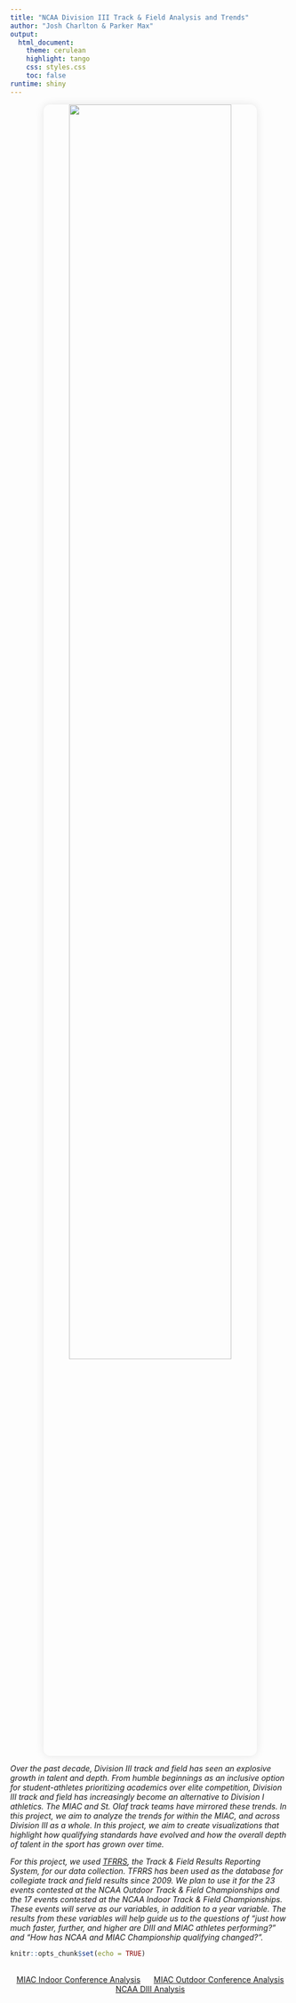 ```yaml
---
title: "NCAA Division III Track & Field Analysis and Trends"
author: "Josh Charlton & Parker Max"
output: 
  html_document:
    theme: cerulean    
    highlight: tango
    css: styles.css   
    toc: false
runtime: shiny
---
```


::: {style="text-align: center;"}
<img src="us.jpg" style="border-radius: 12px; box-shadow: 0px 0px 15px rgba(0,0,0,0.1);" width="76%"/>
:::

*Over the past decade, Division III track and field has seen an explosive growth in talent and depth. From humble beginnings as an inclusive option for student-athletes prioritizing academics over elite competition, Division III track and field has increasingly become an alternative to Division I athletics. The MIAC and St. Olaf track teams have mirrored these trends. In this project, we aim to analyze the trends for within the MIAC, and across Division III as a whole. In this project, we aim to create visualizations that highlight how qualifying standards have evolved and how the overall depth of talent in the sport has grown over time.*

*For this project, we used [TFRRS](https://www.tfrrs.org/), the Track & Field Results Reporting System, for our data collection. TFRRS has been used as the database for collegiate track and field results since 2009. We plan to use it for the 23 events contested at the NCAA Outdoor Track & Field Championships and the 17 events contested at the NCAA Indoor Track & Field Championships. These events will serve as our variables, in addition to a year variable. The results from these variables will help guide us to the questions of “just how much faster, further, and higher are DIII and MIAC athletes performing?” and “How has NCAA and MIAC Championship qualifying changed?”.*

```r
knitr::opts_chunk$set(echo = TRUE)
```

::: {style="text-align: center; margin-top: 30px;"}
<a href="IndoorConference.Rmd" class="btn btn-primary" style="margin: 10px;">MIAC Indoor Conference Analysis</a> <a href="OutdoorConference.Rmd" class="btn btn-primary" style="margin: 10px;">MIAC Outdoor Conference Analysis</a> <a href="Nationals.Rmd" class="btn btn-primary" style="margin: 10px;">NCAA DIII Analysis</a>
:::

